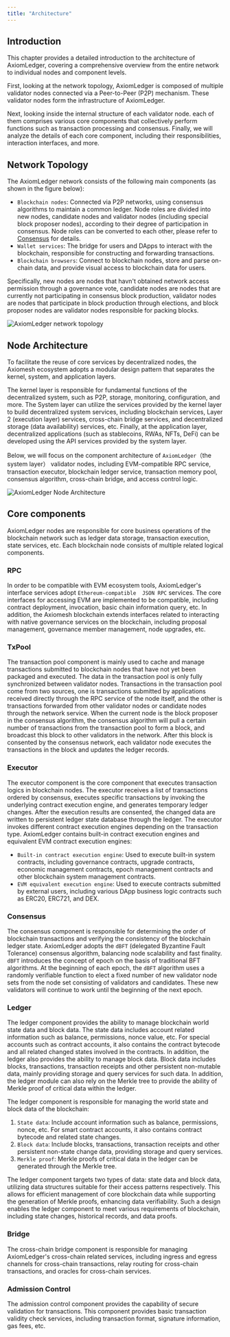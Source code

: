 ```yaml
---
title: "Architecture"
---
```


## Introduction

This chapter provides a detailed introduction to the architecture of AxiomLedger, covering a comprehensive overview from the entire network to individual nodes and component levels.

First, looking at the network topology, AxiomLedger is composed of multiple validator nodes connected via a Peer-to-Peer (P2P) mechanism. These validator nodes form the infrastructure of AxiomLedger.

Next, looking inside the internal structure of each validator node. each of them comprises various core components that collectively perform functions such as transaction processing and consensus.
Finally, we will analyze the details of each core component, including their responsibilities, interaction interfaces, and more.

## Network Topology

The AxiomLedger network consists of the following main components (as shown in the figure below):

- `Blockchain nodes`: Connected via P2P networks, using consensus algorithms to maintain a common ledger. 
Node roles are divided into new nodes, candidate nodes and validator nodes (including special block proposer nodes), according to their degree of 
participation in consensus. Node roles can be converted to each other, please refer to [Consensus](/en/documentation/system-design/consensus) for details.
- `Wallet services`: The bridge for users and DApps to interact with the blockchain, responsible for constructing and 
forwarding transactions.
- `Blockchain browsers`: Connect to blockchain nodes, store and parse on-chain data, and provide visual access to blockchain data for users. 

Specifically, new nodes are nodes that havn't obtained network access permission through a governance vote, candidate nodes are nodes that are currently not participating in consensus block production, validator nodes are nodes that participate in block production through elections, and block proposer nodes are validator nodes responsible for packing blocks.

![AxiomLedger network topology](/en/images/system-design/axiomledger-topology.png)

## Node Architecture

To facilitate the reuse of core services by decentralized nodes, the Axiomesh ecosystem adopts a modular design pattern that separates the kernel, system, and application layers. 

The kernel layer is responsible for fundamental functions of the decentralized system, such as P2P, storage, monitoring, configuration, and more. The System layer can utilize the services provided by the kernel layer to build decentralized system services, including blockchain services, Layer 2 (execution layer) services, cross-chain bridge services, and decentralized storage (data availability) services, etc. Finally, at the application layer, decentralized applications (such as stablecoins, RWAs, NFTs, DeFi) can be developed using the API services provided by the system layer.

Below, we will focus on the component architecture of `AxiomLedger`（the system layer） validator nodes, including EVM-compatible RPC service, transaction executor, blockchain ledger service, transaction memory pool, consensus algorithm, cross-chain bridge, and access control logic.

![AxiomLedger Node Architecture](/en/images/system-design/axiomledger-architecture.png)

## Core components

AxiomLedger nodes are responsible for core business operations of the blockchain network such as 
ledger data storage, transaction execution, state services, etc. Each blockchain node consists of 
multiple related logical components.

### RPC

In order to be compatible with EVM ecosystem tools, AxiomLedger's interface services adopt `Ethereum-compatible 
JSON RPC` services. The core interfaces for accessing EVM are implemented to be compatible, including contract deployment, invocation, basic chain information query, etc. In addition, the Axiomesh blockchain extends interfaces related to interacting 
with native governance services on the blockchain, including proposal management, governance member management, node upgrades, etc.

### TxPool

The transaction pool component is mainly used to cache and manage transactions submitted to blockchain nodes that have 
not yet been packaged and executed. The data in the transaction pool is only fully synchronized between validator nodes. 
Transactions in the transaction pool come from two sources, one is transactions submitted by applications received directly 
through the RPC service of the node itself, and the other is transactions forwarded from other validator nodes or candidate nodes through the network 
service. When the current node is the block proposer in the consensus algorithm, the consensus algorithm will pull a certain 
number of transactions from the transaction pool to form a block, and broadcast this block to other validators in the network. After this block is consented by the consensus network, each validator node executes the transactions in the block and updates the ledger records.

### Executor

The executor component is the core component that executes transaction logics in blockchain nodes. The executor receives 
a list of transactions ordered by consensus, executes specific transactions by invoking the underlying contract execution 
engine, and generates temporary ledger changes. After the execution results are consented, the changed data are written 
to persistent ledger state database through the ledger. The executor invokes different contract execution engines depending on the transaction type. AxiomLedger contains built-in contract execution engines and equivalent EVM contract execution engines:

* `Built-in contract execution engine`: Used to execute built-in system contracts, including governance contracts, upgrade contracts, economic management contracts, epoch management contracts and other blockchain system management contracts.
* `EVM equivalent execution engine`: Used to execute contracts submitted by external users, including various DApp business logic contracts such as ERC20, ERC721, and DEX.


### Consensus

The consensus component is responsible for determining the order of blockchain transactions and verifying the consistency of the blockchain ledger state. AxiomLedger adopts the `dBFT` (delegated Byzantine Fault Tolerance) consensus algorithm, balancing
 node scalability and fast finality. `dBFT` introduces the concept of epoch on the basis of traditional BFT algorithms. 
 At the beginning of each epoch, the `dBFT` algorithm uses a randomly verifiable function to elect a fixed number of new validator node sets 
 from the node set consisting of validators and candidates. These new validators will continue to work until the beginning of the next epoch.

### Ledger

The ledger component provides the ability to manage blockchain world state data and block data. The state data includes account related information such as 
balance, permissions, nonce value, etc. For special accounts such as contract accounts, it also contains the contract bytecode and all related changed states 
involved in the contracts. In addition, the ledger also provides the ability to manage block data. Block data includes blocks, transactions, transaction receipts 
and other persistent non-mutable data, mainly providing storage and query services for such data. In addition, the ledger module can also rely on the Merkle tree to provide the ability of Merkle proof of critical data within the ledger.

The ledger component is responsible for managing the world state and block data of the blockchain:

1. `State data`: Include account information such as balance, permissions, nonce, etc. For smart contract accounts, it also contains contract bytecode and 
related state changes.
2. `Block data`: Include blocks, transactions, transaction receipts and other persistent non-state change data, providing storage and query services. 
3. `Merkle proof`: Merkle proofs of critical data in the ledger can be generated through the Merkle tree.

The ledger component targets two types of data: state data and block data, utilizing data structures suitable for their access patterns respectively. This allows for efficient management of core blockchain data while supporting the generation of Merkle proofs, enhancing data verifiability. Such a design enables the ledger component to meet various requirements of blockchain, including state changes, historical records, and data proofs.


### Bridge

The cross-chain bridge component is responsible for managing AxiomLedger's cross-chain related services, including ingress and egress channels 
for cross-chain transactions, relay routing for cross-chain transactions, and oracles for cross-chain services.

### Admission Control

The admission control component provides the capability of secure validation for transactions. This component provides basic transaction validity 
check services, including transaction format, signature information, gas fees, etc.